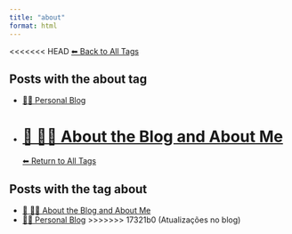 ```yaml
---
title: "about"
format: html
---
```


<<<<<<< HEAD
[⬅ Back to All Tags](../tags.qmd)

## Posts with the **about** tag

- [🧑‍🏫 Personal Blog](/posts/personal/index.html)
- [📘 🧑‍💻 About the Blog and About Me](/posts/personal/about-the-blog.html)
=======
[⬅ Return to All Tags](../tags.qmd)

## Posts with the tag **about**

- [📘 🧑‍💻 About the Blog and About Me](/posts/personal/about-the-blog.html)
- [🧑‍🏫 Personal Blog](/posts/personal/index.html)
>>>>>>> 17321b0 (Atualizações no blog)
